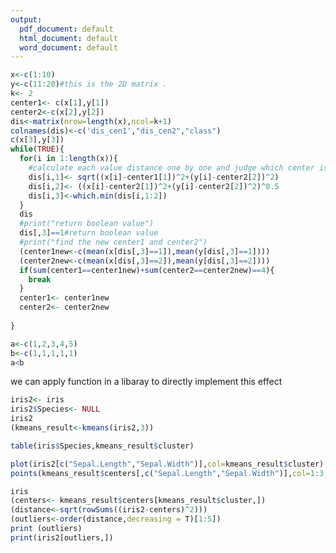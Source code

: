 ```yaml
---
output:
  pdf_document: default
  html_document: default
  word_document: default
---
```

```r
x<-c(1:10)
y<-c(11:20)#this is the 2D matrix .
k<- 2
center1<- c(x[1],y[1])
center2<-c(x[2],y[2])
dis<-matrix(nrow=length(x),ncol=k+1)
colnames(dis)<-c('dis_cen1',"dis_cen2","class")
c(x[3],y[3])
while(TRUE){
  for(i in 1:length(x)){
    #calculate each value distance one by one and judge which center is shotest center
    dis[i,1]<- sqrt((x[i]-center1[1])^2+(y[i]-center2[2])^2)
    dis[i,2]<- ((x[i]-center2[1])^2+(y[i]-center2[2])^2)^0.5
    dis[i,3]<-which.min(dis[i,1:2])
  }
  dis
  #print("return boolean value")
  dis[,3]==1#return boolean value
  #print("find the new center1 and center2")
  (center1new<-c(mean(x[dis[,3]==1]),mean(y[dis[,3]==1])))
  (center2new<-c(mean(x[dis[,3]==2]),mean(y[dis[,3]==2])))
  if(sum(center1==center1new)+sum(center2==center2new)==4){
    break
  }
  center1<- center1new
  center2<- center2new
  
}          
```

```r
a<-c(1,2,3,4,5)
b<-c(1,1,1,1,1)
a<b
```
we can apply function in a libaray to directly implement this effect 
```r
iris2<- iris
iris2$Species<- NULL
iris2
(kmeans_result<-kmeans(iris2,3))

```


```r
table(iris$Species,kmeans_result$cluster)
```

```r
plot(iris2[c("Sepal.Length","Sepal.Width")],col=kmeans_result$cluster)
points(kmeans_result$centers[,c("Sepal.Length","Sepal.Width")],col=1:3,pch=7,cex=3)
```

```r
iris
(centers<- kmeans_result$centers[kmeans_result$cluster,])
(distance<-sqrt(rowSums((iris2-centers)^2)))
(outliers<-order(distance,decreasing = T)[1:5])
print (outliers)
print(iris2[outliers,])
```

